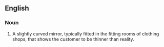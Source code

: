 ==English==

===Noun===
{{en-noun|head=[[skinny]] [[mirror]]}}

# {{label|en|informal}} A slightly curved mirror, typically fitted in the fitting rooms of clothing shops, that shows the customer to be thinner than reality.